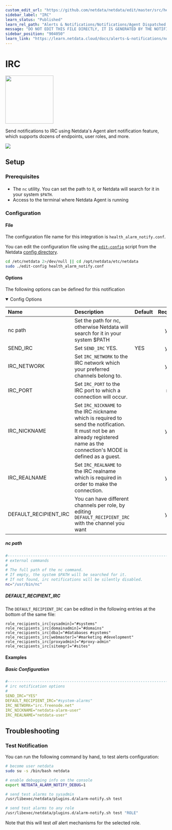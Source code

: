 ```yaml
---
custom_edit_url: "https://github.com/netdata/netdata/edit/master/src/health/notifications/irc/metadata.yaml"
sidebar_label: "IRC"
learn_status: "Published"
learn_rel_path: "Alerts & Notifications/Notifications/Agent Dispatched Notifications"
message: "DO NOT EDIT THIS FILE DIRECTLY, IT IS GENERATED BY THE NOTIFICATION'S metadata.yaml FILE"
sidebar_position: "904050"
learn_link: "https://learn.netdata.cloud/docs/alerts-&-notifications/notifications/agent-dispatched-notifications/irc"
---
```



# IRC


<img src="https://netdata.cloud/img/irc.png" width="150"/>


Send notifications to IRC using Netdata's Agent alert notification feature, which supports dozens of endpoints, user roles, and more.



<img src="https://img.shields.io/badge/maintained%20by-Netdata-%2300ab44" />

## Setup

### Prerequisites

#### 

- The `nc` utility. You can set the path to it, or Netdata will search for it in your system `$PATH`.
- Access to the terminal where Netdata Agent is running



### Configuration

#### File

The configuration file name for this integration is `health_alarm_notify.conf`.


You can edit the configuration file using the [`edit-config`](/docs/netdata-agent/configuration#edit-a-configuration-file-using-edit-config) script from the
Netdata [config directory](/docs/netdata-agent/configuration#the-netdata-config-directory).

```bash
cd /etc/netdata 2>/dev/null || cd /opt/netdata/etc/netdata
sudo ./edit-config health_alarm_notify.conf
```
#### Options

The following options can be defined for this notification

<details open><summary>Config Options</summary>

| Name | Description | Default | Required |
|:----|:-----------|:-------|:--------:|
| nc path | Set the path for nc, otherwise Netdata will search for it in your system $PATH |  | yes |
| SEND_IRC | Set `SEND_IRC` YES. | YES | yes |
| IRC_NETWORK | Set `IRC_NETWORK` to the IRC network which your preferred channels belong to. |  | yes |
| IRC_PORT | Set `IRC_PORT` to the IRC port to which a connection will occur. |  | no |
| IRC_NICKNAME | Set `IRC_NICKNAME` to the IRC nickname which is required to send the notification. It must not be an already registered name as the connection's MODE is defined as a guest. |  | yes |
| IRC_REALNAME | Set `IRC_REALNAME` to the IRC realname which is required in order to make the connection. |  | yes |
| DEFAULT_RECIPIENT_IRC | You can have different channels per role, by editing `DEFAULT_RECIPIENT_IRC` with the channel you want |  | yes |

##### nc path

```sh
#------------------------------------------------------------------------------
# external commands
#
# The full path of the nc command.
# If empty, the system $PATH will be searched for it.
# If not found, irc notifications will be silently disabled.
nc="/usr/bin/nc"
```


##### DEFAULT_RECIPIENT_IRC

The `DEFAULT_RECIPIENT_IRC` can be edited in the following entries at the bottom of the same file:
```text
role_recipients_irc[sysadmin]="#systems"
role_recipients_irc[domainadmin]="#domains"
role_recipients_irc[dba]="#databases #systems"
role_recipients_irc[webmaster]="#marketing #development"
role_recipients_irc[proxyadmin]="#proxy-admin"
role_recipients_irc[sitemgr]="#sites"
```


</details>

#### Examples

##### Basic Configuration



```yaml
#------------------------------------------------------------------------------
# irc notification options
#
SEND_IRC="YES"
DEFAULT_RECIPIENT_IRC="#system-alarms"
IRC_NETWORK="irc.freenode.net"
IRC_NICKNAME="netdata-alarm-user"
IRC_REALNAME="netdata-user"

```


## Troubleshooting

### Test Notification

You can run the following command by hand, to test alerts configuration:

```bash
# become user netdata
sudo su -s /bin/bash netdata

# enable debugging info on the console
export NETDATA_ALARM_NOTIFY_DEBUG=1

# send test alarms to sysadmin
/usr/libexec/netdata/plugins.d/alarm-notify.sh test

# send test alarms to any role
/usr/libexec/netdata/plugins.d/alarm-notify.sh test "ROLE"
```

Note that this will test _all_ alert mechanisms for the selected role.



